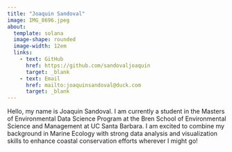 ```yaml
---
title: "Joaquin Sandoval"
image: IMG_8696.jpeg
about: 
  template: solana
  image-shape: rounded
  image-width: 12em
  links: 
    - text: GitHub
      href: https://github.com/sandovaljoaquin
      target: _blank
    - text: Email
      href: mailto:joaquinsandoval@duck.com
      target: _blank
---
```


Hello, my name is Joaquin Sandoval. I am currently a student in the Masters of Environmental Data Science Program at the Bren School of Environmental Science and Management at UC Santa Barbara. I am excited to combine my background in Marine Ecology with strong data analysis and visualization skills to enhance coastal conservation efforts wherever I might go! 




